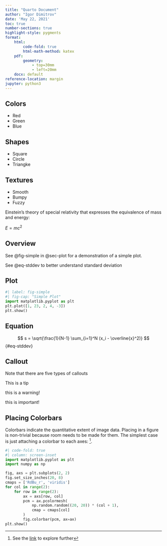 ```yaml
---
title: "Quarto Document"
author: "Igor Dimitrov"
date: 'May 22, 2021'
toc: true
number-sections: true
highlight-style: pygments
format: 
    html: 
        code-fold: true
        html-math-method: katex
    pdf: 
        geometry: 
            - top=30mm
            - left=20mm
    docx: default
reference-location: margin
jupyter: python3
---
```


## Colors 

- Red 
- Green
- Blue

## Shapes

- Square 
- Circle 
- Triangke

## Textures

- Smooth
- Bumpy
- Fuzzy


Einstein's theory of special relativity that expresses the equivalence of mass and energy:

$E = mc^{2}$

## Overview

See @fig-simple in @sec-plot for a demonstration of a simple plot.

See @eq-stddev to better understand standard deviation

## Plot {#sec-plot}

```python
#| label: fig-simple
#| fig-cap: "Simple Plot"
import matplotlib.pyplot as plt
plt.plot([1, 23, 2, 4, -3])
plt.show()
```

## Equation

$$
s = \sqrt{\frac{1}{N-1} \sum_{i=1}^N (x_i - \overline{x}^2)}
$$ {#eq-stddev}

## Callout 

::: {.callout-note}
Note that there are five types of callouts
:::

:::{.callout-tip}
This is a tip
:::

::: {.callout-warning}
this is a warning!
:::

::: {.callout-important}
this is important! 
:::

## Placing Colorbars

Colorbars indicate the quantitative extent of image data.
Placing in a figure is non-trivial because room needs to be made for them. The simplest case is just attaching a colorbar to each axes: ^[See the [link](https://www.google.com) to explore further].


```python
#| code-fold: true
#| column: screen-inset
import matplotlib.pyplot as plt
import numpy as np

fig, axs = plt.subplots(2, 2)
fig.set_size_inches(20, 8)
cmaps = ['RdBu_r', 'viridis']
for col in range(2):
    for row in range(2):
        ax = axs[row, col]
        pcm = ax.pcolormesh(
            np.random.random((20, 20)) * (col + 1),
            cmap = cmaps[col]
        )
        fig.colorbar(pcm, ax=ax)
plt.show()
```

